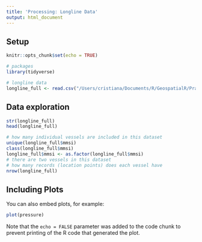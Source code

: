 ```yaml
---
title: 'Processing: Longline Data'
output: html_document
---
```

## Setup
```r
knitr::opts_chunk$set(echo = TRUE)

# packages
library(tidyverse)

# longline data
longline_full <- read.csv("/Users/cristiana/Documents/R/GeospatialR/Practice Data/drifting_longlines_small/Sheet 1-Table 1.csv")
```

## Data exploration
```r
str(longline_full)
head(longline_full)

# how many individual vessels are included in this dataset
unique(longline_full$mmsi)
class(longline_full$mmsi)
longline_full$mmsi <- as.factor(longline_full$mmsi)
# there are two vessels in this dataset
# how many records (location points) does each vessel have
nrow(longline_full)

```

## Including Plots

You can also embed plots, for example:

```r
plot(pressure)
```

Note that the `echo = FALSE` parameter was added to the code chunk to prevent printing of the R code that generated the plot.
